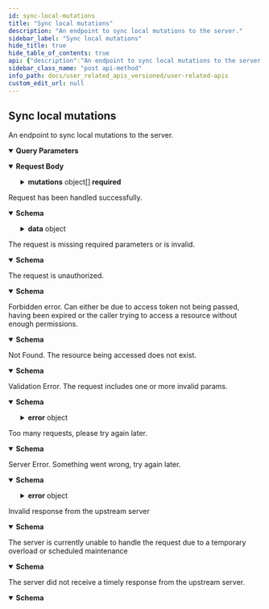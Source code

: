 ```yaml
---
id: sync-local-mutations
title: "Sync local mutations"
description: "An endpoint to sync local mutations to the server."
sidebar_label: "Sync local mutations"
hide_title: true
hide_table_of_contents: true
api: {"description":"An endpoint to sync local mutations to the server.","tags":["Sync"],"parameters":[{"in":"query","name":"lastSyncedAt","schema":{"type":"number","format":"float","description":"The timestamp of the last mutation that was applied on the server. The value needs to match the latest value from get mutations endpoint, otherwise, the request will be rejected.","example":1731636500303},"required":true,"description":"The timestamp of the last mutation that was applied on the server. The value needs to match the latest value from get mutations endpoint, otherwise, the request will be rejected."}],"requestBody":{"content":{"application/json":{"schema":{"type":"object","properties":{"mutations":{"type":"array","items":{"type":"object","properties":{"type":{"type":"string","enum":["CREATE","UPDATE","DELETE"],"description":"The type of the mutation","example":"CREATE"},"resource":{"type":"string","enum":["BOOKMARK","COLLECTION","COLLECTION_BOOKMARK","READING_SESSION","PREFERENCE","NOTE"],"description":"The resource the mutation has been applied to.","example":"BOOKMARK"},"resourceId":{"type":"string","description":"The server's id of the resource the mutation will be applied to. This will be required for some resources when updating/deleting and is used by the server to find the relevant resource.","example":"lqc794i0qnxq4pdlfanfbd2r"},"data":{"type":"object","properties":{},"description":"The data or the resource. The format of the data will depend on the resource type.","example":{"bookmarkType":"ayah","bookmarkGroup":"verses_6236","key":6,"verseNumber":3}}},"required":["type","resource"],"additionalProperties":false,"description":"Represents a single mutation/change to a resource"}}},"required":["mutations"],"additionalProperties":false}}}},"responses":{"200":{"description":"Request has been handled successfully.","content":{"application/json":{"schema":{"type":"object","properties":{"success":{"type":"boolean","example":true},"data":{"type":"object","properties":{"mutations":{"type":"array","items":{"type":"object","properties":{"type":{"type":"string","enum":["CREATE","UPDATE","DELETE"],"description":"The type of the mutation","example":"CREATE"},"resource":{"type":"string","enum":["BOOKMARK","COLLECTION","COLLECTION_BOOKMARK","READING_SESSION","PREFERENCE","NOTE"],"description":"The resource the mutation was applied to.","example":"BOOKMARK"},"resourceId":{"type":"string","description":"The id of the resource the mutation was applied to. Will not be present if the mutation was applied to certain resource without specific ID e.g. Preference.","example":"lqc794i0qnxq4pdlfanfbd2r"},"data":{"type":"object","properties":{},"description":"The latest version of the data of the resource that was mutated","example":{"bookmarkType":"ayah","bookmarkGroup":"verses_6236","key":6,"verseNumber":3}},"timestamp":{"type":"number","format":"float","description":"Unix timestamp when the latest mutation of the resource occurred","example":1731636500303}},"required":["type","resource","timestamp"],"additionalProperties":false,"description":"Represents a single mutation/change to a resource"},"description":"Array of mutations that were successfully applied on the server","example":[{"type":"CREATE","resource":"BOOKMARK","resourceId":"lqc794i0qnxq4pdlfanfbd2r","data":{"bookmarkType":"ayah","bookmarkGroup":"verses_6236","key":6,"verseNumber":3},"timestamp":1731636500303}]},"newLastSyncedAt":{"type":"number","format":"float","description":"Timestamp of the latest mutation that was applied on the server. This should be used for subsequent sync requests.","example":1731636500303}},"required":["mutations","newLastSyncedAt"],"additionalProperties":false,"description":"Response schema for post mutations endpoint"}},"additionalProperties":false}}}},"400":{"description":"The request is missing required parameters or is invalid.","content":{"application/json":{"schema":{"type":"object","properties":{"message":{"type":"string","example":"The request is missing required headers or is invalid"},"type":{"type":"string","example":"invalid_request"},"success":{"type":"boolean","example":false}},"additionalProperties":false}}}},"401":{"description":"The request is unauthorized.","content":{"application/json":{"schema":{"type":"object","properties":{"message":{"type":"string","example":"The request requires user authentication"},"type":{"type":"string","example":"unauthorized"},"success":{"type":"boolean","example":false}},"additionalProperties":false}}}},"403":{"description":"Forbidden error. Can either be due to access token not being passed, having been expired or the caller trying to access a resource without enough permissions.","content":{"application/json":{"schema":{"type":"object","properties":{"message":{"type":"string","example":"The server understood the request, but refuses to authorize it"},"type":{"type":"string","example":"forbidden"},"success":{"type":"boolean","example":false}},"additionalProperties":false}}}},"404":{"description":"Not Found. The resource being accessed does not exist.","content":{"application/json":{"schema":{"type":"object","properties":{"message":{"type":"string","example":"The requested resource could not be found"},"type":{"type":"string","example":"not_found"},"success":{"type":"boolean","example":false}},"additionalProperties":false}}}},"422":{"description":"Validation Error. The request includes one or more invalid params.","content":{"application/json":{"schema":{"type":"object","properties":{"success":{"type":"boolean","example":false},"error":{"type":"object","properties":{"code":{"type":"string","example":"ValidationError"},"message":{"type":"string","example":"Invalid mutations"}}}}},"examples":{"Invalid mutations format":{"value":{"success":false,"error":{"code":"ValidationError","message":"Invalid mutations"}}},"Too many mutations":{"value":{"success":false,"error":{"code":"ValidationError","message":"Mutations must not exceed 40"}}},"Missing resource":{"value":{"success":false,"error":{"code":"ValidationError","message":"Missing resource at mutation[0]"}}},"Invalid resource":{"value":{"success":false,"error":{"code":"ValidationError","message":"Invalid resource: \"invalidResource\" at mutation[0]"}}},"Missing mutation type":{"value":{"success":false,"error":{"code":"ValidationError","message":"Missing mutation type at mutation[0]"}}},"Invalid mutation type":{"value":{"success":false,"error":{"code":"ValidationError","message":"Invalid mutation type: \"invalidType\" at mutation[0]"}}},"Missing resourceId":{"value":{"success":false,"error":{"code":"ValidationError","message":"Missing resourceId at mutation[0]"}}},"Invalid resourceId type":{"value":{"success":false,"error":{"code":"ValidationError","message":"Invalid resourceId at mutation[0]"}}},"Missing data":{"value":{"success":false,"error":{"code":"ValidationError","message":"Missing data at mutation[0]"}}}}}}},"429":{"description":"Too many requests, please try again later.","content":{"application/json":{"schema":{"type":"object","properties":{"message":{"type":"string","example":"Too many requests, please try again later"},"type":{"type":"string","example":"rate_limit_exceeded"},"success":{"type":"boolean","example":false}},"additionalProperties":false}}}},"500":{"description":"Server Error. Something went wrong, try again later.","content":{"application/json":{"schema":{"type":"object","properties":{"success":{"type":"boolean","example":false},"error":{"type":"object","properties":{"code":{"type":"string","example":"OutOfSyncError"},"message":{"type":"string","example":"Invalid lastSyncedAt, please re-sync your data and try again."}}}}},"examples":{"Out of sync":{"value":{"success":false,"error":{"code":"OutOfSyncError","message":"Invalid lastSyncedAt, please re-sync your data and try again."}}}}}}},"502":{"description":"Invalid response from the upstream server","content":{"application/json":{"schema":{"type":"object","properties":{"message":{"type":"string","example":"The server was acting as a gateway or proxy and received an invalid response from the upstream server"},"type":{"type":"string","example":"bad_gateway"},"success":{"type":"boolean","example":false}},"additionalProperties":false}}}},"503":{"description":"The server is currently unable to handle the request due to a temporary overload or scheduled maintenance","content":{"application/json":{"schema":{"type":"object","properties":{"message":{"type":"string","example":"The server is currently unable to handle the request due to a temporary overload or scheduled maintenance"},"type":{"type":"string","example":"service_unavailable"},"success":{"type":"boolean","example":false}},"additionalProperties":false}}}},"504":{"description":"The server did not receive a timely response from the upstream server.","content":{"application/json":{"schema":{"type":"object","properties":{"message":{"type":"string","example":"The server was acting as a gateway or proxy and did not receive a timely response from the upstream server"},"type":{"type":"string","example":"gateway_timeout"},"success":{"type":"boolean","example":false}},"additionalProperties":false}}}}},"method":"post","path":"/v1/sync/","servers":[{"url":"https://apis-prelive.quran.foundation/auth","description":"Pre-production Server"},{"url":"https://apis.quran.foundation/auth","description":"Production Server"}],"security":[{"x-auth-token":[],"x-client-id":[]}],"securitySchemes":{"x-auth-token":{"type":"apiKey","in":"header","name":"x-auth-token","description":"The JWT access token required for accessing the endpoints."},"x-client-id":{"type":"apiKey","in":"header","name":"x-client-id","description":"Your client id"}},"jsonRequestBodyExample":{"mutations":[{"type":"CREATE","resource":"BOOKMARK","resourceId":"lqc794i0qnxq4pdlfanfbd2r","data":{"bookmarkType":"ayah","bookmarkGroup":"verses_6236","key":6,"verseNumber":3}}]},"info":{"title":"User-related APIs","version":"1.0.0","description":"Quran.Foundation user-related APIs enable your app to seamlessly integrate with Quran.Foundation's user-centric features, providing access to personalized notes, bookmarks, goals, streaks, reading sessions, and more. This differentiates them from [content APIs](/docs/category/content-apis) that focus on non-user-specific resources like translations, tafsirs, and verses.\n\n ## How to get access \n\n We are using OAuth2 flows to authenticate and authorize requests. To get started, you need to [get an access token](/docs/tutorials/oidc/getting-started-with-oauth2#obtaining-oauth-20-client-credentials) to make requests to our APIs. Then follow the steps mentioned [here](/docs/tutorials/oidc/getting-started-with-oauth2). \n\n ## Pagination \n\n We are using cursor based pagination. The pagination query params consist of `first`,`after`, `before` and `last`. \n\n Example \n - `first: 10` will give you first 10 items \n - `first: 10, after: xyz` will give you first 10 items after the item with id `xyz` \n - `last: 10` will give you the last 10 items \n - `last: 10, before: xyz` will give you the last 10 items before the item with id `xyz` \n\n The only possible combinations are `first + after` or `last + before`. They should not be used together"},"postman":{"name":"Sync local mutations","description":{"content":"An endpoint to sync local mutations to the server.","type":"text/plain"},"url":{"path":["v1","sync",""],"host":["{{baseUrl}}"],"query":[{"disabled":false,"description":{"content":"(Required) The timestamp of the last mutation that was applied on the server. The value needs to match the latest value from get mutations endpoint, otherwise, the request will be rejected.","type":"text/plain"},"key":"lastSyncedAt","value":""}],"variable":[]},"header":[{"key":"Content-Type","value":"application/json"},{"key":"Accept","value":"application/json"}],"method":"POST","body":{"mode":"raw","raw":"\"\"","options":{"raw":{"language":"json"}}}}}
sidebar_class_name: "post api-method"
info_path: docs/user_related_apis_versioned/user-related-apis
custom_edit_url: null
---
```



## Sync local mutations



An endpoint to sync local mutations to the server.

<details style={{"marginBottom":"1rem"}} data-collapsed={false} open={true}><summary style={{}}><strong>Query Parameters</strong></summary><div><ul><ParamsItem className={"paramsItem"} param={{"in":"query","name":"lastSyncedAt","schema":{"type":"number","format":"float","description":"The timestamp of the last mutation that was applied on the server. The value needs to match the latest value from get mutations endpoint, otherwise, the request will be rejected.","example":1731636500303},"required":true,"description":"The timestamp of the last mutation that was applied on the server. The value needs to match the latest value from get mutations endpoint, otherwise, the request will be rejected."}}></ParamsItem></ul></div></details><MimeTabs><TabItem label={"application/json"} value={"application/json-schema"}><details style={{}} data-collapsed={false} open={true}><summary style={{"textAlign":"left"}}><strong>Request Body</strong></summary><div style={{"textAlign":"left","marginLeft":"1rem"}}></div><ul style={{"marginLeft":"1rem"}}><SchemaItem collapsible={true} className={"schemaItem"}><details style={{}}><summary style={{}}><strong>mutations</strong><span style={{"opacity":"0.6"}}> object[]</span><strong style={{"fontSize":"var(--ifm-code-font-size)","color":"var(--openapi-required)"}}> required</strong></summary><div style={{"marginLeft":"1rem"}}><li><div style={{"fontSize":"var(--ifm-code-font-size)","opacity":"0.6","marginLeft":"-.5rem","paddingBottom":".5rem"}}>Array [</div></li><SchemaItem collapsible={false} name={"type"} required={true} schemaName={"string"} qualifierMessage={"**Possible values:** [`CREATE`, `UPDATE`, `DELETE`]"} schema={{"type":"string","enum":["CREATE","UPDATE","DELETE"],"description":"The type of the mutation","example":"CREATE"}}></SchemaItem><SchemaItem collapsible={false} name={"resource"} required={true} schemaName={"string"} qualifierMessage={"**Possible values:** [`BOOKMARK`, `COLLECTION`, `COLLECTION_BOOKMARK`, `READING_SESSION`, `PREFERENCE`, `NOTE`]"} schema={{"type":"string","enum":["BOOKMARK","COLLECTION","COLLECTION_BOOKMARK","READING_SESSION","PREFERENCE","NOTE"],"description":"The resource the mutation has been applied to.","example":"BOOKMARK"}}></SchemaItem><SchemaItem collapsible={false} name={"resourceId"} required={false} schemaName={"string"} qualifierMessage={undefined} schema={{"type":"string","description":"The server's id of the resource the mutation will be applied to. This will be required for some resources when updating/deleting and is used by the server to find the relevant resource.","example":"lqc794i0qnxq4pdlfanfbd2r"}}></SchemaItem><SchemaItem collapsible={true} className={"schemaItem"}><details style={{}}><summary style={{}}><strong>data</strong><span style={{"opacity":"0.6"}}> object</span></summary><div style={{"marginLeft":"1rem"}}><div style={{"marginTop":".5rem","marginBottom":".5rem"}}>

The data or the resource. The format of the data will depend on the resource type.

</div></div></details></SchemaItem><li><div style={{"fontSize":"var(--ifm-code-font-size)","opacity":"0.6","marginLeft":"-.5rem"}}>]</div></li></div></details></SchemaItem></ul></details></TabItem></MimeTabs><div><ApiTabs><TabItem label={"200"} value={"200"}><div>

Request has been handled successfully.

</div><div><MimeTabs schemaType={"response"}><TabItem label={"application/json"} value={"application/json"}><SchemaTabs><TabItem label={"Schema"} value={"Schema"}><details style={{}} data-collapsed={false} open={true}><summary style={{"textAlign":"left"}}><strong>Schema</strong></summary><div style={{"textAlign":"left","marginLeft":"1rem"}}></div><ul style={{"marginLeft":"1rem"}}><SchemaItem collapsible={false} name={"success"} required={false} schemaName={"boolean"} qualifierMessage={undefined} schema={{"type":"boolean","example":true}}></SchemaItem><SchemaItem collapsible={true} className={"schemaItem"}><details style={{}}><summary style={{}}><strong>data</strong><span style={{"opacity":"0.6"}}> object</span></summary><div style={{"marginLeft":"1rem"}}><div style={{"marginTop":".5rem","marginBottom":".5rem"}}>

Response schema for post mutations endpoint

</div><SchemaItem collapsible={true} className={"schemaItem"}><details style={{}}><summary style={{}}><strong>mutations</strong><span style={{"opacity":"0.6"}}> object[]</span><strong style={{"fontSize":"var(--ifm-code-font-size)","color":"var(--openapi-required)"}}> required</strong></summary><div style={{"marginLeft":"1rem"}}><div style={{"marginTop":".5rem","marginBottom":".5rem"}}>

Array of mutations that were successfully applied on the server

</div><li><div style={{"fontSize":"var(--ifm-code-font-size)","opacity":"0.6","marginLeft":"-.5rem","paddingBottom":".5rem"}}>Array [</div></li><SchemaItem collapsible={false} name={"type"} required={true} schemaName={"string"} qualifierMessage={"**Possible values:** [`CREATE`, `UPDATE`, `DELETE`]"} schema={{"type":"string","enum":["CREATE","UPDATE","DELETE"],"description":"The type of the mutation","example":"CREATE"}}></SchemaItem><SchemaItem collapsible={false} name={"resource"} required={true} schemaName={"string"} qualifierMessage={"**Possible values:** [`BOOKMARK`, `COLLECTION`, `COLLECTION_BOOKMARK`, `READING_SESSION`, `PREFERENCE`, `NOTE`]"} schema={{"type":"string","enum":["BOOKMARK","COLLECTION","COLLECTION_BOOKMARK","READING_SESSION","PREFERENCE","NOTE"],"description":"The resource the mutation was applied to.","example":"BOOKMARK"}}></SchemaItem><SchemaItem collapsible={false} name={"resourceId"} required={false} schemaName={"string"} qualifierMessage={undefined} schema={{"type":"string","description":"The id of the resource the mutation was applied to. Will not be present if the mutation was applied to certain resource without specific ID e.g. Preference.","example":"lqc794i0qnxq4pdlfanfbd2r"}}></SchemaItem><SchemaItem collapsible={true} className={"schemaItem"}><details style={{}}><summary style={{}}><strong>data</strong><span style={{"opacity":"0.6"}}> object</span></summary><div style={{"marginLeft":"1rem"}}><div style={{"marginTop":".5rem","marginBottom":".5rem"}}>

The latest version of the data of the resource that was mutated

</div></div></details></SchemaItem><SchemaItem collapsible={false} name={"timestamp"} required={true} schemaName={"float"} qualifierMessage={undefined} schema={{"type":"number","format":"float","description":"Unix timestamp when the latest mutation of the resource occurred","example":1731636500303}}></SchemaItem><li><div style={{"fontSize":"var(--ifm-code-font-size)","opacity":"0.6","marginLeft":"-.5rem"}}>]</div></li></div></details></SchemaItem><SchemaItem collapsible={false} name={"newLastSyncedAt"} required={true} schemaName={"float"} qualifierMessage={undefined} schema={{"type":"number","format":"float","description":"Timestamp of the latest mutation that was applied on the server. This should be used for subsequent sync requests.","example":1731636500303}}></SchemaItem></div></details></SchemaItem></ul></details></TabItem><TabItem label={"Example (from schema)"} value={"Example (from schema)"}><ResponseSamples responseExample={"{\n  \"success\": true,\n  \"data\": {\n    \"mutations\": [\n      {\n        \"type\": \"CREATE\",\n        \"resource\": \"BOOKMARK\",\n        \"resourceId\": \"lqc794i0qnxq4pdlfanfbd2r\",\n        \"data\": {\n          \"bookmarkType\": \"ayah\",\n          \"bookmarkGroup\": \"verses_6236\",\n          \"key\": 6,\n          \"verseNumber\": 3\n        },\n        \"timestamp\": 1731636500303\n      }\n    ],\n    \"newLastSyncedAt\": 1731636500303\n  }\n}"} language={"json"}></ResponseSamples></TabItem></SchemaTabs></TabItem></MimeTabs></div></TabItem><TabItem label={"400"} value={"400"}><div>

The request is missing required parameters or is invalid.

</div><div><MimeTabs schemaType={"response"}><TabItem label={"application/json"} value={"application/json"}><SchemaTabs><TabItem label={"Schema"} value={"Schema"}><details style={{}} data-collapsed={false} open={true}><summary style={{"textAlign":"left"}}><strong>Schema</strong></summary><div style={{"textAlign":"left","marginLeft":"1rem"}}></div><ul style={{"marginLeft":"1rem"}}><SchemaItem collapsible={false} name={"message"} required={false} schemaName={"string"} qualifierMessage={undefined} schema={{"type":"string","example":"The request is missing required headers or is invalid"}}></SchemaItem><SchemaItem collapsible={false} name={"type"} required={false} schemaName={"string"} qualifierMessage={undefined} schema={{"type":"string","example":"invalid_request"}}></SchemaItem><SchemaItem collapsible={false} name={"success"} required={false} schemaName={"boolean"} qualifierMessage={undefined} schema={{"type":"boolean","example":false}}></SchemaItem></ul></details></TabItem><TabItem label={"Example (from schema)"} value={"Example (from schema)"}><ResponseSamples responseExample={"{\n  \"message\": \"The request is missing required headers or is invalid\",\n  \"type\": \"invalid_request\",\n  \"success\": false\n}"} language={"json"}></ResponseSamples></TabItem></SchemaTabs></TabItem></MimeTabs></div></TabItem><TabItem label={"401"} value={"401"}><div>

The request is unauthorized.

</div><div><MimeTabs schemaType={"response"}><TabItem label={"application/json"} value={"application/json"}><SchemaTabs><TabItem label={"Schema"} value={"Schema"}><details style={{}} data-collapsed={false} open={true}><summary style={{"textAlign":"left"}}><strong>Schema</strong></summary><div style={{"textAlign":"left","marginLeft":"1rem"}}></div><ul style={{"marginLeft":"1rem"}}><SchemaItem collapsible={false} name={"message"} required={false} schemaName={"string"} qualifierMessage={undefined} schema={{"type":"string","example":"The request requires user authentication"}}></SchemaItem><SchemaItem collapsible={false} name={"type"} required={false} schemaName={"string"} qualifierMessage={undefined} schema={{"type":"string","example":"unauthorized"}}></SchemaItem><SchemaItem collapsible={false} name={"success"} required={false} schemaName={"boolean"} qualifierMessage={undefined} schema={{"type":"boolean","example":false}}></SchemaItem></ul></details></TabItem><TabItem label={"Example (from schema)"} value={"Example (from schema)"}><ResponseSamples responseExample={"{\n  \"message\": \"The request requires user authentication\",\n  \"type\": \"unauthorized\",\n  \"success\": false\n}"} language={"json"}></ResponseSamples></TabItem></SchemaTabs></TabItem></MimeTabs></div></TabItem><TabItem label={"403"} value={"403"}><div>

Forbidden error. Can either be due to access token not being passed, having been expired or the caller trying to access a resource without enough permissions.

</div><div><MimeTabs schemaType={"response"}><TabItem label={"application/json"} value={"application/json"}><SchemaTabs><TabItem label={"Schema"} value={"Schema"}><details style={{}} data-collapsed={false} open={true}><summary style={{"textAlign":"left"}}><strong>Schema</strong></summary><div style={{"textAlign":"left","marginLeft":"1rem"}}></div><ul style={{"marginLeft":"1rem"}}><SchemaItem collapsible={false} name={"message"} required={false} schemaName={"string"} qualifierMessage={undefined} schema={{"type":"string","example":"The server understood the request, but refuses to authorize it"}}></SchemaItem><SchemaItem collapsible={false} name={"type"} required={false} schemaName={"string"} qualifierMessage={undefined} schema={{"type":"string","example":"forbidden"}}></SchemaItem><SchemaItem collapsible={false} name={"success"} required={false} schemaName={"boolean"} qualifierMessage={undefined} schema={{"type":"boolean","example":false}}></SchemaItem></ul></details></TabItem><TabItem label={"Example (from schema)"} value={"Example (from schema)"}><ResponseSamples responseExample={"{\n  \"message\": \"The server understood the request, but refuses to authorize it\",\n  \"type\": \"forbidden\",\n  \"success\": false\n}"} language={"json"}></ResponseSamples></TabItem></SchemaTabs></TabItem></MimeTabs></div></TabItem><TabItem label={"404"} value={"404"}><div>

Not Found. The resource being accessed does not exist.

</div><div><MimeTabs schemaType={"response"}><TabItem label={"application/json"} value={"application/json"}><SchemaTabs><TabItem label={"Schema"} value={"Schema"}><details style={{}} data-collapsed={false} open={true}><summary style={{"textAlign":"left"}}><strong>Schema</strong></summary><div style={{"textAlign":"left","marginLeft":"1rem"}}></div><ul style={{"marginLeft":"1rem"}}><SchemaItem collapsible={false} name={"message"} required={false} schemaName={"string"} qualifierMessage={undefined} schema={{"type":"string","example":"The requested resource could not be found"}}></SchemaItem><SchemaItem collapsible={false} name={"type"} required={false} schemaName={"string"} qualifierMessage={undefined} schema={{"type":"string","example":"not_found"}}></SchemaItem><SchemaItem collapsible={false} name={"success"} required={false} schemaName={"boolean"} qualifierMessage={undefined} schema={{"type":"boolean","example":false}}></SchemaItem></ul></details></TabItem><TabItem label={"Example (from schema)"} value={"Example (from schema)"}><ResponseSamples responseExample={"{\n  \"message\": \"The requested resource could not be found\",\n  \"type\": \"not_found\",\n  \"success\": false\n}"} language={"json"}></ResponseSamples></TabItem></SchemaTabs></TabItem></MimeTabs></div></TabItem><TabItem label={"422"} value={"422"}><div>

Validation Error. The request includes one or more invalid params.

</div><div><MimeTabs schemaType={"response"}><TabItem label={"application/json"} value={"application/json"}><SchemaTabs><TabItem label={"Schema"} value={"Schema"}><details style={{}} data-collapsed={false} open={true}><summary style={{"textAlign":"left"}}><strong>Schema</strong></summary><div style={{"textAlign":"left","marginLeft":"1rem"}}></div><ul style={{"marginLeft":"1rem"}}><SchemaItem collapsible={false} name={"success"} required={false} schemaName={"boolean"} qualifierMessage={undefined} schema={{"type":"boolean","example":false}}></SchemaItem><SchemaItem collapsible={true} className={"schemaItem"}><details style={{}}><summary style={{}}><strong>error</strong><span style={{"opacity":"0.6"}}> object</span></summary><div style={{"marginLeft":"1rem"}}><SchemaItem collapsible={false} name={"code"} required={false} schemaName={"string"} qualifierMessage={undefined} schema={{"type":"string","example":"ValidationError"}}></SchemaItem><SchemaItem collapsible={false} name={"message"} required={false} schemaName={"string"} qualifierMessage={undefined} schema={{"type":"string","example":"Invalid mutations"}}></SchemaItem></div></details></SchemaItem></ul></details></TabItem><TabItem label={"Example (from schema)"} value={"Example (from schema)"}><ResponseSamples responseExample={"{\n  \"success\": false,\n  \"error\": {\n    \"code\": \"ValidationError\",\n    \"message\": \"Invalid mutations\"\n  }\n}"} language={"json"}></ResponseSamples></TabItem><TabItem label={"Invalid mutations format"} value={"Invalid mutations format"}><ResponseSamples responseExample={"{\n  \"success\": false,\n  \"error\": {\n    \"code\": \"ValidationError\",\n    \"message\": \"Invalid mutations\"\n  }\n}"} language={"json"}></ResponseSamples></TabItem><TabItem label={"Too many mutations"} value={"Too many mutations"}><ResponseSamples responseExample={"{\n  \"success\": false,\n  \"error\": {\n    \"code\": \"ValidationError\",\n    \"message\": \"Mutations must not exceed 40\"\n  }\n}"} language={"json"}></ResponseSamples></TabItem><TabItem label={"Missing resource"} value={"Missing resource"}><ResponseSamples responseExample={"{\n  \"success\": false,\n  \"error\": {\n    \"code\": \"ValidationError\",\n    \"message\": \"Missing resource at mutation[0]\"\n  }\n}"} language={"json"}></ResponseSamples></TabItem><TabItem label={"Invalid resource"} value={"Invalid resource"}><ResponseSamples responseExample={"{\n  \"success\": false,\n  \"error\": {\n    \"code\": \"ValidationError\",\n    \"message\": \"Invalid resource: \\\"invalidResource\\\" at mutation[0]\"\n  }\n}"} language={"json"}></ResponseSamples></TabItem><TabItem label={"Missing mutation type"} value={"Missing mutation type"}><ResponseSamples responseExample={"{\n  \"success\": false,\n  \"error\": {\n    \"code\": \"ValidationError\",\n    \"message\": \"Missing mutation type at mutation[0]\"\n  }\n}"} language={"json"}></ResponseSamples></TabItem><TabItem label={"Invalid mutation type"} value={"Invalid mutation type"}><ResponseSamples responseExample={"{\n  \"success\": false,\n  \"error\": {\n    \"code\": \"ValidationError\",\n    \"message\": \"Invalid mutation type: \\\"invalidType\\\" at mutation[0]\"\n  }\n}"} language={"json"}></ResponseSamples></TabItem><TabItem label={"Missing resourceId"} value={"Missing resourceId"}><ResponseSamples responseExample={"{\n  \"success\": false,\n  \"error\": {\n    \"code\": \"ValidationError\",\n    \"message\": \"Missing resourceId at mutation[0]\"\n  }\n}"} language={"json"}></ResponseSamples></TabItem><TabItem label={"Invalid resourceId type"} value={"Invalid resourceId type"}><ResponseSamples responseExample={"{\n  \"success\": false,\n  \"error\": {\n    \"code\": \"ValidationError\",\n    \"message\": \"Invalid resourceId at mutation[0]\"\n  }\n}"} language={"json"}></ResponseSamples></TabItem><TabItem label={"Missing data"} value={"Missing data"}><ResponseSamples responseExample={"{\n  \"success\": false,\n  \"error\": {\n    \"code\": \"ValidationError\",\n    \"message\": \"Missing data at mutation[0]\"\n  }\n}"} language={"json"}></ResponseSamples></TabItem></SchemaTabs></TabItem></MimeTabs></div></TabItem><TabItem label={"429"} value={"429"}><div>

Too many requests, please try again later.

</div><div><MimeTabs schemaType={"response"}><TabItem label={"application/json"} value={"application/json"}><SchemaTabs><TabItem label={"Schema"} value={"Schema"}><details style={{}} data-collapsed={false} open={true}><summary style={{"textAlign":"left"}}><strong>Schema</strong></summary><div style={{"textAlign":"left","marginLeft":"1rem"}}></div><ul style={{"marginLeft":"1rem"}}><SchemaItem collapsible={false} name={"message"} required={false} schemaName={"string"} qualifierMessage={undefined} schema={{"type":"string","example":"Too many requests, please try again later"}}></SchemaItem><SchemaItem collapsible={false} name={"type"} required={false} schemaName={"string"} qualifierMessage={undefined} schema={{"type":"string","example":"rate_limit_exceeded"}}></SchemaItem><SchemaItem collapsible={false} name={"success"} required={false} schemaName={"boolean"} qualifierMessage={undefined} schema={{"type":"boolean","example":false}}></SchemaItem></ul></details></TabItem><TabItem label={"Example (from schema)"} value={"Example (from schema)"}><ResponseSamples responseExample={"{\n  \"message\": \"Too many requests, please try again later\",\n  \"type\": \"rate_limit_exceeded\",\n  \"success\": false\n}"} language={"json"}></ResponseSamples></TabItem></SchemaTabs></TabItem></MimeTabs></div></TabItem><TabItem label={"500"} value={"500"}><div>

Server Error. Something went wrong, try again later.

</div><div><MimeTabs schemaType={"response"}><TabItem label={"application/json"} value={"application/json"}><SchemaTabs><TabItem label={"Schema"} value={"Schema"}><details style={{}} data-collapsed={false} open={true}><summary style={{"textAlign":"left"}}><strong>Schema</strong></summary><div style={{"textAlign":"left","marginLeft":"1rem"}}></div><ul style={{"marginLeft":"1rem"}}><SchemaItem collapsible={false} name={"success"} required={false} schemaName={"boolean"} qualifierMessage={undefined} schema={{"type":"boolean","example":false}}></SchemaItem><SchemaItem collapsible={true} className={"schemaItem"}><details style={{}}><summary style={{}}><strong>error</strong><span style={{"opacity":"0.6"}}> object</span></summary><div style={{"marginLeft":"1rem"}}><SchemaItem collapsible={false} name={"code"} required={false} schemaName={"string"} qualifierMessage={undefined} schema={{"type":"string","example":"OutOfSyncError"}}></SchemaItem><SchemaItem collapsible={false} name={"message"} required={false} schemaName={"string"} qualifierMessage={undefined} schema={{"type":"string","example":"Invalid lastSyncedAt, please re-sync your data and try again."}}></SchemaItem></div></details></SchemaItem></ul></details></TabItem><TabItem label={"Example (from schema)"} value={"Example (from schema)"}><ResponseSamples responseExample={"{\n  \"success\": false,\n  \"error\": {\n    \"code\": \"OutOfSyncError\",\n    \"message\": \"Invalid lastSyncedAt, please re-sync your data and try again.\"\n  }\n}"} language={"json"}></ResponseSamples></TabItem><TabItem label={"Out of sync"} value={"Out of sync"}><ResponseSamples responseExample={"{\n  \"success\": false,\n  \"error\": {\n    \"code\": \"OutOfSyncError\",\n    \"message\": \"Invalid lastSyncedAt, please re-sync your data and try again.\"\n  }\n}"} language={"json"}></ResponseSamples></TabItem></SchemaTabs></TabItem></MimeTabs></div></TabItem><TabItem label={"502"} value={"502"}><div>

Invalid response from the upstream server

</div><div><MimeTabs schemaType={"response"}><TabItem label={"application/json"} value={"application/json"}><SchemaTabs><TabItem label={"Schema"} value={"Schema"}><details style={{}} data-collapsed={false} open={true}><summary style={{"textAlign":"left"}}><strong>Schema</strong></summary><div style={{"textAlign":"left","marginLeft":"1rem"}}></div><ul style={{"marginLeft":"1rem"}}><SchemaItem collapsible={false} name={"message"} required={false} schemaName={"string"} qualifierMessage={undefined} schema={{"type":"string","example":"The server was acting as a gateway or proxy and received an invalid response from the upstream server"}}></SchemaItem><SchemaItem collapsible={false} name={"type"} required={false} schemaName={"string"} qualifierMessage={undefined} schema={{"type":"string","example":"bad_gateway"}}></SchemaItem><SchemaItem collapsible={false} name={"success"} required={false} schemaName={"boolean"} qualifierMessage={undefined} schema={{"type":"boolean","example":false}}></SchemaItem></ul></details></TabItem><TabItem label={"Example (from schema)"} value={"Example (from schema)"}><ResponseSamples responseExample={"{\n  \"message\": \"The server was acting as a gateway or proxy and received an invalid response from the upstream server\",\n  \"type\": \"bad_gateway\",\n  \"success\": false\n}"} language={"json"}></ResponseSamples></TabItem></SchemaTabs></TabItem></MimeTabs></div></TabItem><TabItem label={"503"} value={"503"}><div>

The server is currently unable to handle the request due to a temporary overload or scheduled maintenance

</div><div><MimeTabs schemaType={"response"}><TabItem label={"application/json"} value={"application/json"}><SchemaTabs><TabItem label={"Schema"} value={"Schema"}><details style={{}} data-collapsed={false} open={true}><summary style={{"textAlign":"left"}}><strong>Schema</strong></summary><div style={{"textAlign":"left","marginLeft":"1rem"}}></div><ul style={{"marginLeft":"1rem"}}><SchemaItem collapsible={false} name={"message"} required={false} schemaName={"string"} qualifierMessage={undefined} schema={{"type":"string","example":"The server is currently unable to handle the request due to a temporary overload or scheduled maintenance"}}></SchemaItem><SchemaItem collapsible={false} name={"type"} required={false} schemaName={"string"} qualifierMessage={undefined} schema={{"type":"string","example":"service_unavailable"}}></SchemaItem><SchemaItem collapsible={false} name={"success"} required={false} schemaName={"boolean"} qualifierMessage={undefined} schema={{"type":"boolean","example":false}}></SchemaItem></ul></details></TabItem><TabItem label={"Example (from schema)"} value={"Example (from schema)"}><ResponseSamples responseExample={"{\n  \"message\": \"The server is currently unable to handle the request due to a temporary overload or scheduled maintenance\",\n  \"type\": \"service_unavailable\",\n  \"success\": false\n}"} language={"json"}></ResponseSamples></TabItem></SchemaTabs></TabItem></MimeTabs></div></TabItem><TabItem label={"504"} value={"504"}><div>

The server did not receive a timely response from the upstream server.

</div><div><MimeTabs schemaType={"response"}><TabItem label={"application/json"} value={"application/json"}><SchemaTabs><TabItem label={"Schema"} value={"Schema"}><details style={{}} data-collapsed={false} open={true}><summary style={{"textAlign":"left"}}><strong>Schema</strong></summary><div style={{"textAlign":"left","marginLeft":"1rem"}}></div><ul style={{"marginLeft":"1rem"}}><SchemaItem collapsible={false} name={"message"} required={false} schemaName={"string"} qualifierMessage={undefined} schema={{"type":"string","example":"The server was acting as a gateway or proxy and did not receive a timely response from the upstream server"}}></SchemaItem><SchemaItem collapsible={false} name={"type"} required={false} schemaName={"string"} qualifierMessage={undefined} schema={{"type":"string","example":"gateway_timeout"}}></SchemaItem><SchemaItem collapsible={false} name={"success"} required={false} schemaName={"boolean"} qualifierMessage={undefined} schema={{"type":"boolean","example":false}}></SchemaItem></ul></details></TabItem><TabItem label={"Example (from schema)"} value={"Example (from schema)"}><ResponseSamples responseExample={"{\n  \"message\": \"The server was acting as a gateway or proxy and did not receive a timely response from the upstream server\",\n  \"type\": \"gateway_timeout\",\n  \"success\": false\n}"} language={"json"}></ResponseSamples></TabItem></SchemaTabs></TabItem></MimeTabs></div></TabItem></ApiTabs></div>
      